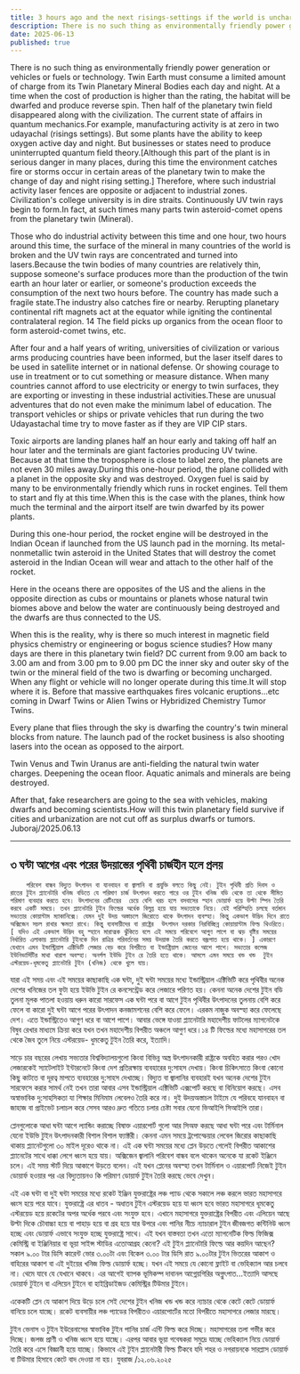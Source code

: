 ```yaml
---
title: 3 hours ago and the next risings-settings if the world is uncharged, the cataclysm
description: There is no such thing as environmentally friendly power generation or vehicles or fuels or technology. Twin Earth must consume a limited amount of charge from its Twin Planetary Mineral Bodies each day and night. At a time when the cost of production is higher than the rating, the habitat will be dwarfed and produce reverse spin. Then half of the planetary twin field disappeared along with the civilization. The current state of affairs in quantum mechanics.For example, manufacturing activity is at zero in two udayachal (risings settings).
date: 2025-06-13
published: true
---
```


There is no such thing as environmentally friendly power generation or vehicles or fuels or technology. Twin Earth must consume a limited amount of charge from its Twin Planetary Mineral Bodies each day and night. At a time when the cost of production is higher than the rating, the habitat will be dwarfed and produce reverse spin. Then half of the planetary twin field disappeared along with the civilization. The current state of affairs in quantum mechanics.For example, manufacturing activity is at zero in two udayachal (risings settings). But some plants have the ability to keep oxygen active day and night. But businesses or states need to produce uninterrupted quantum field theory.[Although this part of the plant is in serious danger in many places, during this time the environment catches fire or storms occur in certain areas of the planetary twin to make the change of day and night rising setting.] Therefore, where such industrial activity laser fences are opposite or adjacent to industrial zones. Civilization's college university is in dire straits. Continuously UV twin rays begin to form.In fact, at such times many parts twin asteroid-comet opens from the planetary twin (Mineral).

Those who do industrial activity between this time and one hour, two hours around this time, the surface of the mineral in many countries of the world is broken and the UV twin rays are concentrated and turned into lasers.Because the twin bodies of many countries are relatively thin, suppose someone's surface produces more than the production of the twin earth an hour later or earlier, or someone's production exceeds the consumption of the next two hours before. The country has made such a fragile state.The industry also catches fire or nearby. Rerupting planetary continental rift magnets act at the equator while igniting the continental contralateral region. 14 The field picks up organics from the ocean floor to form asteroid-comet twins, etc.

After four and a half years of writing, universities of civilization or various arms producing countries have been informed, but the laser itself dares to be used in satellite internet or in national defense.
Or showing courage to use in treatment or to cut something or measure distance. When many countries cannot afford to use electricity or energy to twin surfaces, they are exporting or investing in these industrial activities.These are unusual adventures that do not even make the minimum label of education. The transport vehicles or ships or private vehicles that run during the two Udayastachal time try to move faster as if they are VIP CIP stars.

Toxic airports are landing planes half an hour early and taking off half an hour later and the terminals are giant factories producing UV twine. Because at that time the troposphere is close to label zero, the planets are not even 30 miles away.During this one-hour period, the plane collided with a planet in the opposite sky and was destroyed. Oxygen fuel is said by many to be environmentally friendly which runs in rocket engines. Tell them to start and fly at this time.When this is the case with the planes, think how much the terminal and the airport itself are twin dwarfed by its power plants.

During this one-hour period, the rocket engine will be destroyed in the Indian Ocean if launched from the US launch pad in the morning. Its metal-nonmetallic twin asteroid in the United States that will destroy the comet asteroid in the Indian Ocean will wear and attach to the other half of the rocket.

Here in the oceans there are opposites of the US and the aliens in the opposite direction as cubs or mountains or planets whose natural twin biomes above and below the water are continuously being destroyed and the dwarfs are thus connected to the US.

When this is the reality, why is there so much interest in magnetic field physics chemistry or engineering or bogus science studies? How many days are there in this planetary twin field? DC current from 9.00 am back to 3.00 am and from 3.00 pm to 9.00 pm DC the inner sky and outer sky of the twin or the mineral field of the two is dwarfing or becoming uncharged. When any flight or vehicle will no longer operate during this time.It will stop where it is. Before that massive earthquakes fires volcanic eruptions...etc coming in Dwarf Twins or Alien Twins or Hybridized Chemistry Tumor Twins.

Every plane that flies through the sky is dwarfing the country's twin mineral blocks from nature. The launch pad of the rocket business is also shooting lasers into the ocean as opposed to the airport.

Twin Venus and Twin Uranus are anti-fielding the natural twin water charges. Deepening the ocean floor. Aquatic animals and minerals are being destroyed.

After that, fake researchers are going to the sea with vehicles, making dwarfs and becoming scientists.How will this twin planetary field survive if cities and urbanization are not cut off as surplus dwarfs or tumors.
Juboraj/2025.06.13

---

## ৩ ঘন্টা আগের এবং পরের উদয়াস্তের পৃথিবী চার্জহীন হলে প্রলয়

        পরিবেশ বান্ধব বিদ‍্যুত উৎপাদন বা যানবাহন বা জ্বালানি বা প্রযুক্তি বলতে কিছু নেই। টুইন পৃথিবী প্রতি দিবস ও রাতের টুইন প্ল‍্যানেটারি খনিজ বডিতে যে পরিমাণ চার্জ উৎপাদন করতে পারে ওর টুইন খনিজ বডি থেকে তা থেকে সীমিত পরিমাণ ব‍্যবহার করতে হবে। উৎপাদনের রেটিংয়ের  চেয়ে বেশি খরচ হলে বসবাসের স্হান ডোয়ার্ফ হয়ে উল্টা স্পিন তৈরি করবে একটি সময়ে। তখন প্ল‍্যানেটারি টুইন ফিল্ডের অর্ধেক বিলুপ্ত হয়ে যায় সভ‍্যতাকে নিয়ে। যেই পরিস্হিতি চলছে বর্তমান সভ‍্যতার কোয়ান্টাম ম‍্যাকানিক্সে। যেমন দুই উদয় অস্তাচলে জিরোতে থাকে উৎপাদন ব‍্যবস্হা। কিন্তু একভাগ উদ্ভিদ দিনে রাতে অক্সিজেন সচল রাখার ক্ষমতা রাখে। কিন্তু ব‍্যবসায়ীদের বা রাষ্ট্রের  উৎপাদন দরকার নিরবিচ্ছিন্ন কোয়ায়ান্টাম ফিল্ড থিওরিতে। [ যদিও এই একভাগ উদ্ভিদ বহু স্হানে মারাত্মক ঝুঁকিতে বলে এই সময়ে পরিবেশে আগুণ লাগে বা ঝড় বৃষ্টির সময়ের নির্ধারিত এলাকায় প্ল‍্যানেটারি টুইনকে দিন রাত্রির পরিবর্তনের সময় উদয়াস্ত তৈরি করতে বজ্রপাত হয়ে থাকে। ] একারণে যেখানে এমন ইন্ডাস্ট্রিয়াল এক্টিভিটি লেজার বেড় করে বিপরীতে বা ইন্ডাষ্ট্রিয়াল জোনের আশে পাশে। সভ‍্যতার কলেজ ইউনিভার্সিটির মাথা খারাপ অবস্হা। অনর্গল ইউভি টুইন রে তৈরি হতে থাকে। আসলে এমন সময়ে খন্ড খন্ড  টুইন এস্টরয়েড-ধূমকেতু প্ল‍্যানেটারি টুইন (খনিজ) থেকে খুলে যায়।

যারা এই সময় এবং এই সময়ের কাছাকাছি এক ঘন্টা, দুই ঘন্টা সময়ের মধ‍্যে ইন্ডাস্ট্রিয়াল এক্টিভিটি  করে পৃথিবীর অনেক দেশের খনিজের তল ফুটা হয়ে ইউভি টুইন রে কনসেন্ট্রেড করে লেজারে পরিণত হয়। কেননা অনেক দেশের টুইন বডি তুলনা মূলক পাতলা হওয়ায় ধরুন কারো সারফেস এক ঘন্টা পরে বা আগে টুইন পৃথিবীর উৎপাদনের তুলনায় বেশি করে ফেলে বা কারো দুই ঘন্টা আগে পরের উৎপাদন কনজামশনের বেশি করে ফেলে। এরকম নাজুক অবস্হা করে ফেলেছে দেশ।  এতে ইন্ডাস্ট্রিতেও আগুণ ধরে বা আশে পাশে। আবার ভেঙ্গে যাওয়া প্ল‍্যানেটারি মহাদেশীয় ফাটলের ম‍্যাগনেটকে বিষুব রেখার মাধ‍্যমে ক্রিয়া করে যখন তখন মহাদেশীয় বিপরীত অঞ্চলে আগুণ ধরে।১৪ টি ফিল্ডের মধ‍্যে মহাসাগরের তল থেকে জৈব তুলে নিয়ে এস্টরয়েড- ধুমকেতু টুইন তৈরি করে, ইত‍্যাদি।

সাড়ে চার বছরের লেখায় সভ‍্যতার বিশ্ববিদ্যালয়গুলো কিংবা বিভিন্ন অস্ত্র উৎপাদনকারী রাষ্ট্রকে অবহিত করার পরও খোদ লেজারকেই স‍্যাটেলাইট ইন্টারনেটে কিংবা দেশ প্রতিরক্ষায় ব‍্যবহারের দু:সাহস দেখায়। কিংবা চিকিৎসাতে কিংবা কোনো কিছু কাটতে বা দূরত্ব মাপতে ব‍্যবহারের দু:সাহস দেখাচ্ছে। বিদ‍্যুত বা জ্বালানির ব‍্যবহারই যখন অনেক দেশের টুইন সারফেসে করার সামর্থ নেই তখন তারা আবার এসব ইন্ডাস্ট্রিয়াল এক্টিভিটি এক্সপোর্ট করছে বা বিনিয়োগ করছে। এসব অস্বাভাবিক দু:সাহসিকতা যা শিক্ষার মিনিমাম লেবেলও তৈরি করে না। দুই উদয়অস্তাচল টাইমে যে পরিবহে যানবাহন বা জাহাজ বা প্রাইভেট চলাচল করে সেসব আরও দ্রুত গতিতে চলার চেষ্টা সবার যেনো ভিআইপি সিআইপি তারা।

প্লেনগুলোকে আধা ঘন্টা আগে  ল‍্যান্ডিং করাচ্ছে বিষাক্ত এয়ারপোর্ট গুলো আর সিঅফ করছে আধা ঘন্টা পরে এবং টার্মিনাল যেনো ইউভি টুইন উৎপাদনকারী বিশাল বিশাল ফ‍্যাক্টরী। কেননা এমন সময়ে ট্রপোস্ফেয়ার লেবেল জিরোর কাছাকাছি থাকায় প্ল‍্যানেটগুলো ৩০ মাইল দূরেও থাকে না। এই এক ঘন্টা সময়ের মধ‍্যে প্লেন  উড়তে গেলেই বিপরীত আকাশের প্ল‍্যানেটের সাথে ধাক্কা লেগে ধ্বংস হয়ে যায়। অক্সিজেন জ্বালানি পরিবেশ বান্ধব বলে থাকেন অনেকে যা রকেট ইঞ্জিনে চলে। এই সময় স্টার্ট দিয়ে আকাশে উড়তে বলেন। এই যখন প্লেনের অবস্হা তখন টার্মিনাল ও এয়ারপোর্ট নিজেই টুইন ডোয়ার্ফ হওয়ার পর এর বিদ‍্যুতায়নও কি পরিমাণ ডোয়ার্ফ টুইন তৈরি করছে  ভেবে দেখুন।

এই এক ঘন্টা বা দুই ঘন্টা সময়ের মধ‍্যে রকেট ইঞ্জিন  যুক্তরাষ্ট্রের লঞ্চ প‍্যাড থেকে সকালে লঞ্চ করলে  ভারত মহাসাগরে ধ্বংস হয়ে পরে যাবে। যুক্তরাষ্ট্রে এর ধাতব - অধাতব টুইন এস্টরয়েড হয়ে যা ধ্বংস হবে ভারত মহাসাগরে ধূমকেতু এস্টরয়েড হয়ে রকেটের অপর অর্ধেক পরবে এবং সংযুক্ত হবে। এখানে মহাসাগরে যুক্তরাষ্ট্রের বিপরীত এবং এলিয়েন আছে উল্টা দিকে চৌবাচ্চা হয়ে বা পাহাড় হয়ে বা গ্রহ হয়ে যার উপরে এবং পানির নীচে ন‍্যাচারাল টুইন জীবজগত  কন্টিনিউ ধ্বংস হচ্ছে এবং ডোয়ার্ফ এভাবে সংযুক্ত হচ্ছে যুক্তরাষ্ট্রে সাথে।
এই যখন বাস্তবতা তখন এতো ম‍্যাগনেটিক ফিল্ড ফিজিক্স কেমিস্ট্রি বা ইঞ্জিনিয়ার বা ভূয়া সাইন্স স্টাডির এতোআগ্রহ কেনো? এই টুইন প্ল‍্যানেটারি ফিল্ডে আর কয়দিন আছেন? সকাল ৯.০০ টার ডিসি কারেন্ট ভোর ৩.০০টা এবং বিকেল ৩.০০ টার ডিসি রাত ৯.০০টার টুইন ভিতরের আকাশ ও বাহিরের আকাশ বা এই দুইয়ের খনিজ ফিল্ড ডোয়ার্ফ হচ্ছে। যখন এই সময়ে যে কোনো ফ্লাইট বা ভেহিক‍্যাল আর চলবে না। থেমে যাবে যে যেখানে থাকবে। এর আগেই ব‍্যাপক ভূমিকম্প  দাবানল আগ্নেয়গিরির অগ্নুৎপাত...ইত‍্যাদি আসছে  ডোয়ার্ফ টুইনে বা এলিয়েন টুইনে বা হাইব্রিডাইজড কেমিস্ট্রির টিউমার টুইনে।

একেকটি প্লেন যে আকাশ দিয়ে উড়ে চলে সেই দেশের টুইন খনিজ খন্ড খন্ড করে ন‍্যাচার থেকে কেটে কেটে ডোয়ার্ফ বানিয়ে চলে যাচ্ছে। রকেট ব‍‍্যবসায়ীর লঞ্চ প‍্যাডের বিপরীতও এয়ারপোর্টের মতো বিপরীতে মহাসাগরে  লেজার মারছে।

টুইন ভেনাস ও টুইন ইউরেনাসের স্বাভাবিক টুইন পানির চার্জ এন্টি ফিল্ড করে দিচ্ছে। মহাসাগরের তলা গভীর করে দিচ্ছে। জলজ প্রাণী ও খনিজ ধ্বংস হয়ে যাচ্ছে।
এরপর আবার ভূয়া গবেষকরা সমুদ্রে যাচ্ছে ভেহিক‍্যাল নিয়ে ডোয়ার্ফ তৈরি করে এসে বিজ্ঞানী হয়ে যাচ্ছে। কিভাবে এই টুইন প্ল‍্যানেটারী ফিল্ড টিকবে যদি শহর ও নগরায়নকে সারপ্লাস ডোয়ার্ফ বা টিউমার হিসাবে কেটে বাদ দেওয়া না হয়।
যুবরাজ /১২.০৬.২০২৫
